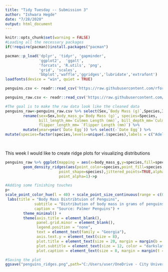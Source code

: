 ```yaml
---
title: "Tidy Tuesday -- Submission 3"
author: "Ishwara Hegde"
date: "7/28/2020"
output: html_document
---
```

```r
knitr::opts_chunk$set(warning = FALSE)
#Loading all the necessary packages
if(!require(pacman))install.packages("pacman")

pacman::p_load('dplyr', 'tidyr', 'gapminder',
               'ggplot2',  'ggalt',
               'forcats', 'R.utils', 'png', 
               'grid', 'scales',
               'bbplot','waffle','ggridges','lubridate','extrafont')
loadfonts(device = "win", quiet = TRUE)

```

```r
penguins.csv <- readr::read_csv('https://raw.githubusercontent.com/rfordatascience/tidytuesday/master/data/2020/2020-07-28/penguins.csv')

penguins_raw.csv <- readr::read_csv('https://raw.githubusercontent.com/rfordatascience/tidytuesday/master/data/2020/2020-07-28/penguins_raw.csv')

```

```r
#The goal is to make the raw data look like the cleaned data 
penguins_raw<-penguins_raw.csv %>% select(Sex,`Body Mass (g)`,Species,Island,`Culmen Depth (mm)`,`Culmen Length (mm)`,`Flipper Length (mm)`,`Date Egg`) %>% 
        rename(sex=Sex,body_mass_g=`Body Mass (g)`, species=Species,
               bill_length_mm=`Culmen Length (mm)`, bill_depth_mm=`Culmen Length (mm)`,
               flipper_length_mm= `Flipper Length (mm)`) %>%
        mutate(year=year(`Date Egg`)) %>% select(-`Date Egg`) %>% 
mutate(species=factor(species,levels=unique(.$species),labels = c("Adelie Penguin", "Gentoo penguin","Chinstrap penguin")))

        
```

This week I would like to create ridge plots for visualizing distributions

```r
penguins_raw %>% ggplot(mapping = aes(x=body_mass_g,y=species,fill=species))+
        geom_density_ridges(aes(point_color=species,point_fill=species,
                        point_shape=species),jittered_points=TRUE,alpha=0.2,
                        point_alpha=1)->p
```
```r
#Adding some finishing touches 
p+
scale_point_color_hue(l = 40) + scale_point_size_continuous(range = c(0.5, 4)) +
 labs(title = "Body Mass Distribtuion of Penguins",
             subtitle = "Distribution of body mass in grams of penguins from 2007-2009",
             caption = "Source: Palmer Penguins") +
        theme_minimal() +
        theme(axis.title = element_blank(),
              panel.grid.minor = element_blank(),
              legend.position = "none",
              text = element_text(family = "Georgia"),
              axis.text.y = element_text(size = 8),
              plot.title = element_text(size = 20, margin = margin(b = 10), hjust = 0),
              plot.subtitle = element_text(size = 12, color = "darkslategrey", margin = margin(b = 25, l = -25)),
              plot.caption = element_text(size = 8, margin = margin(t = 10), color = "grey70", hjust = 0))

#Saving the plot
ggsave("penguins_ridges.png",path="C:/Users/user/OneDrive - City University of Hong Kong/University/Cemfi/TidyTuesday/Output", height = 19.05, width=33.86, units = "cm", dpi=300)
```
```

```